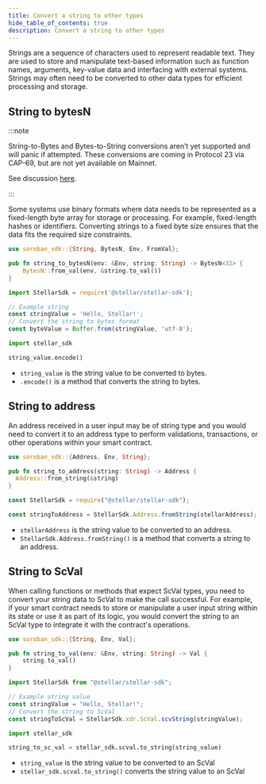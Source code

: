 ```yaml
---
title: Convert a string to other types
hide_table_of_contents: true
description: Convert a string to other types
---
```



Strings are a sequence of characters used to represent readable text. They are used to store and manipulate text-based information such as function names, arguments, key-value data and interfacing with external systems. Strings may often need to be converted to other data types for efficient processing and storage.

## String to bytesN

:::note

String-to-Bytes and Bytes-to-String conversions aren’t yet supported and will panic if attempted. These conversions are coming in Protocol 23 via CAP-69, but are not yet available on Mainnet.

See discussion [here](https://github.com/orgs/stellar/discussions/1633).

:::

Some systems use binary formats where data needs to be represented as a fixed-length byte array for storage or processing. For example, fixed-length hashes or identifiers. Converting strings to a fixed byte size ensures that the data fits the required size constraints.

<Tabs groupId="language" defaultValue="rust">
<TabItem value="rust" label="Rust">

```rust
use soroban_sdk::{String, BytesN, Env, FromVal};

pub fn string_to_bytesN(env: &Env, string: String) -> BytesN<32> {
    BytesN::from_val(env, &string.to_val())
}
```

</TabItem>
<TabItem value="js" label="JS">

```js
import StellarSdk = require('@stellar/stellar-sdk');

// Example string
const stringValue = 'Hello, Stellar!';
// Convert the string to bytes format
const byteValue = Buffer.from(stringValue, 'utf-8');
```

</TabItem>
<TabItem value="python" label="Python">

```python
import stellar_sdk

string_value.encode()
```

- `string_value` is the string value to be converted to bytes.
- `.encode()` is a method that converts the string to bytes.

</TabItem>
</Tabs>

## String to address

An address received in a user input may be of string type and you would need to convert it to an address type to perform validations, transactions, or other operations within your smart contract.

<Tabs groupId="language" defaultValue="rust">
<TabItem value="rust" label="Rust">

```rust
use soroban_sdk::{Address, Env, String};

pub fn string_to_address(string: String) -> Address {
  Address::from_string(&string)
}
```

</TabItem>
<TabItem value="js" label="JS">

```js
const StellarSdk = require("@stellar/stellar-sdk");

const stringToAddress = StellarSdk.Address.fromString(stellarAddress);
```

- `stellarAddress` is the string value to be converted to an address.
- `StellarSdk.Address.fromString()` is a method that converts a string to an address.

</TabItem>
</Tabs>

## String to ScVal

When calling functions or methods that expect ScVal types, you need to convert your string data to ScVal to make the call successful. For example, if your smart contract needs to store or manipulate a user input string within its state or use it as part of its logic, you would convert the string to an ScVal type to integrate it with the contract's operations.

<Tabs groupId="language" defaultValue="rust">
<TabItem value="rust" label="Rust">

```rust
use soroban_sdk::{String, Env, Val};

pub fn string_to_val(env: &Env, string: String) -> Val {
    string.to_val()
}
```

</TabItem>
<TabItem value="js" label="JS">

```js
import StellarSdk from "@stellar/stellar-sdk";

// Example string value
const stringValue = "Hello, Stellar!";
// Convert the string to ScVal
const stringToScVal = StellarSdk.xdr.ScVal.scvString(stringValue);
```

</TabItem>
<TabItem value="python" label="Python">

```python
import stellar_sdk

string_to_sc_val = stellar_sdk.scval.to_string(string_value)
```

- `string_value` is the string value to be converted to an ScVal
- `stellar_sdk.scval.to_string()` converts the string value to an ScVal

</TabItem>
</Tabs>
